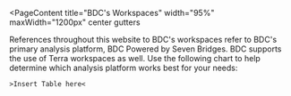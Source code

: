 
<PageContent 
  title="BDC's Workspaces"
  width="95%" maxWidth="1200px" center gutters
>

References throughout this website to BDC's workspaces refer to BDC's primary analysis platform, BDC Powered by Seven Bridges. BDC supports the use of Terra workspaces as well. Use the following chart to help determine which analysis platform works best for your needs:

`>Insert Table here<`

</PageContent>
